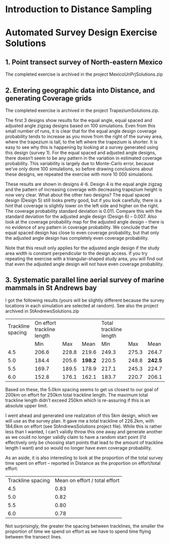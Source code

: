 # Introduction to Distance Sampling

# Automated Survey Design Exercise Solutions

## 1. Point transect survey of North-eastern Mexico

The completed exercise is archived in the project
MexicoUnPrjSolutions.zip

## 2. Entering geographic data into Distance, and generating Coverage grids

The completed exercise is archived in the project
TrapeziumSolutions.zip.

The first 3 designs show results for the equal angle, equal spaced and
adjusted angle zigzag designs based on 100 simulations. Even from this
small number of runs, it is clear that for the equal angle design
coverage probability tends to increase as you move from the right of the
survey area, where the trapezium is tall, to the left where the
trapezium is shorter. It is easy to see why this is happening by looking
at a survey generated using this design (survey 1). For the equal spaced
and adjusted angle designs, there doesn't seem to be any pattern in the
variation in estimated coverage probability. This variability is largely
due to Monte-Carlo error, because we've only done 100 simulations, so
before drawing conclusions about these designs, we repeated the exercise
with more 10 000 simulations.

These results are shown in designs 4-6. Design 4 is the equal angle
zigzag and the pattern of increasing coverage with decreasing trapezium
height is now very clear. What about the other two designs? The equal
spaced design (Design 5) still looks pretty good, but if you look
carefully, there is a hint that coverage is slightly lower on the left
side and higher on the right. The coverage probability standard
deviation is 0.011. Compare this with the standard deviation for the
adjusted angle design (Design 6) – 0.007. Also look at the coverage
probability map for the adjusted angle design – there is no evidence of
any pattern in coverage probability. We conclude that the equal spaced
design has close to even coverage probability, but that only the
adjusted angle design has completely even coverage probability.

Note that this result only applies for the adjusted angle design if the
study area width is constant perpendicular to the design access. If you
try repeating the exercise with a triangular-shaped study area, you will
find out that even the adjusted angle design will not have even coverage
probability.

## 3. Systematic parallel line aerial survey of marine mammals in St Andrews bay

I got the following results (yours will be slightly different because
the survey locations in each simulation are selected at random). See
also the project archived in StAndrewsSolutions.zip

|                   |                            |       |           |                        |       |           |
|-------------------|----------------------------|-------|-----------|------------------------|-------|-----------|
| Trackline spacing | On effort trackline length |       |           | Total trackline length |       |           |
|                   | Min                        | Max   | Mean      | Min                    | Max   | Mean      |
| 4.5               | 206.6                      | 228.8 | 219.6     | 249.3                  | 275.3 | 264.7     |
| 5.0               | 184.4                      | 205.6 | **198.2** | 220.5                  | 248.8 | **242.5** |
| 5.5               | 169.7                      | 189.5 | 178.9     | 217.1                  | 245.3 | 224.7     |
| 6.0               | 152.8                      | 176.1 | 162.1     | 183.7                  | 220.7 | 206.1     |

Based on these, the 5.0km spacing seems to get us closest to our goal of
200km on effort for 250km total trackline length. The maximum total
trackline length didn't exceed 250km which is re-assuring if this is an
absolute upper limit.

I went ahead and generated one realization of this 5km design, which we
will use as the survey plan. It gave me a total trackline of 226.2km,
with 184.6km on effort (see StAndrewsSolutions project file). While this
is rather less than I wanted, I can't validly throw this one away and
generate another as we could no longer validly claim to have a random
start point (I'd effectively only be choosing start points that lead to
the amount of trackline length I want) and so would no longer have even
coverage probability.

As an aside, it is also interesting to look at the proportion of the
total survey time spent on effort – reported in Distance as the
proportion on effort/total effort:

|                   |                               |
|-------------------|-------------------------------|
| Trackline spacing | Mean on effort / total effort |
| 4.5               | 0.83                          |
| 5.0               | 0.82                          |
| 5.5               | 0.80                          |
| 6.0               | 0.78                          |

Not surprisingly, the greater the spacing between tracklines, the
smaller the proportion of time we spend on effort as we have to spend
time flying between the transect lines.
